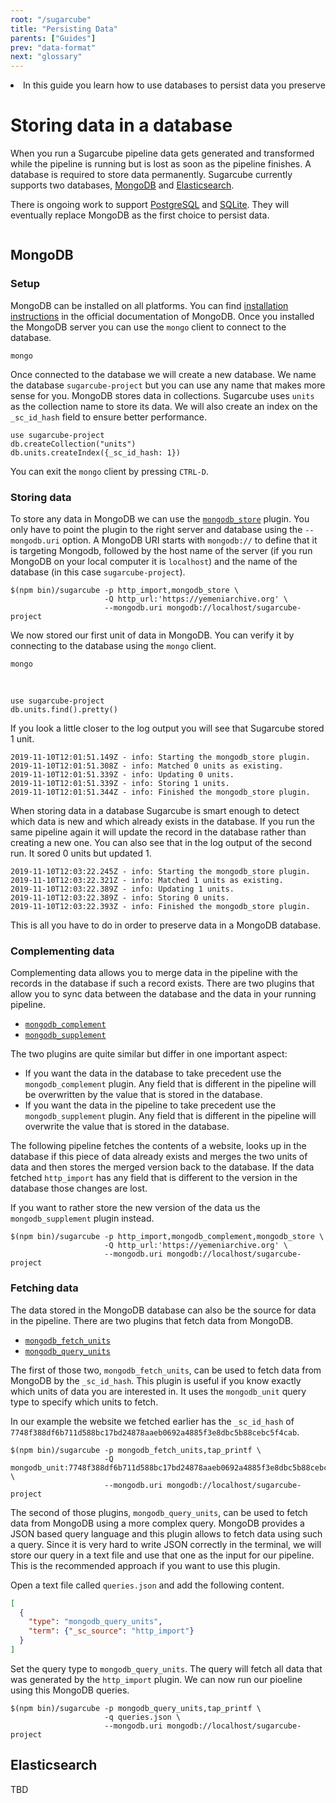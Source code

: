```yaml
---
root: "/sugarcube"
title: "Persisting Data"
parents: ["Guides"]
prev: "data-format"
next: "glossary"
---
```



<Synopsis>
<li>In this guide you learn how to use databases to persist data you preserve</li>
</Synopsis>

# Storing data in a database

When you run a Sugarcube pipeline data gets generated and transformed while the pipeline is running but is lost as soon as the pipeline finishes. A database is required to store data permanently. Sugarcube currently supports two databases, [MongoDB](https://www.mongodb.com/) and [Elasticsearch](https://www.elastic.co/products/elasticsearch).

<Note>
There is ongoing work to support <a href="https://www.postgresql.org/">PostgreSQL</a> and <a href="https://sqlite.org/index.html">SQLite</a>. They will eventually replace MongoDB as the first choice to persist data.
</Note>

```toc
```

## MongoDB

### Setup

MongoDB can be installed on all platforms. You can find [installation instructions](https://docs.mongodb.com/manual/administration/install-community/) in the official documentation of MongoDB. Once you installed the MongoDB server you can use the `mongo` client to connect to the database.

```shell
mongo
```

Once connected to the database we will create a new database. We name the database `sugarcube-project` but you can use any name that makes more sense for you. MongoDB stores data in collections. Sugarcube uses `units` as the collection name to store its data. We will also create an index on the `_sc_id_hash` field to ensure better performance.

```text
use sugarcube-project
db.createCollection("units")
db.units.createIndex({_sc_id_hash: 1})
```

You can exit the `mongo` client by pressing `CTRL-D`.

### Storing data

To store any data in MongoDB we can use the [`mongodb_store`](/sugarcube/plugins/mongodb_store) plugin. You only have to point the plugin to the right server and database using the `--mongodb.uri` option. A MongoDB URI starts with `mongodb://` to define that it is targeting Mongodb, followed by the host name of the server (if you run MongoDB on your local computer it is `localhost`) and the name of the database (in this case `sugarcube-project`).

```shell
$(npm bin)/sugarcube -p http_import,mongodb_store \
                     -Q http_url:'https://yemeniarchive.org' \
                     --mongodb.uri mongodb://localhost/sugarcube-project
```

We now stored our first unit of data in MongoDB. You can verify it by connecting to the database using the `mongo` client.

```shell
mongo
```

<br />

```text
use sugarcube-project
db.units.find().pretty()
```

If you look a little closer to the log output you will see that Sugarcube stored 1 unit.

```text
2019-11-10T12:01:51.149Z - info: Starting the mongodb_store plugin.
2019-11-10T12:01:51.308Z - info: Matched 0 units as existing.
2019-11-10T12:01:51.339Z - info: Updating 0 units.
2019-11-10T12:01:51.339Z - info: Storing 1 units.
2019-11-10T12:01:51.344Z - info: Finished the mongodb_store plugin.
```

When storing data in a database Sugarcube is smart enough to detect which data is new and which already exists in the database. If you run the same pipeline again it will update the record in the database rather than creating a new one. You can also see that in the log output of the second run. It sored 0 units but updated 1.

```text
2019-11-10T12:03:22.245Z - info: Starting the mongodb_store plugin.
2019-11-10T12:03:22.321Z - info: Matched 1 units as existing.
2019-11-10T12:03:22.389Z - info: Updating 1 units.
2019-11-10T12:03:22.389Z - info: Storing 0 units.
2019-11-10T12:03:22.393Z - info: Finished the mongodb_store plugin.
```

This is all you have to do in order to preserve data in a MongoDB database.

### Complementing data

 Complementing data allows you to merge data in the pipeline with the records in the database if such a record exists. There are two plugins that allow you to sync data between the database and the data in your running pipeline.

- [`mongodb_complement`](/sugarcube/plugins/mongodb_complement)
- [`mongodb_supplement`](/sugarcube/plugins/mongodb_supplement)

The two plugins are quite similar but differ in one important aspect:

- If you want the data in the database to take precedent use the `mongodb_complement` plugin. Any field that is different in the pipeline will be overwritten by the value that is stored in the database.
- If you want the data in the pipeline to take precedent use the `mongodb_supplement` plugin. Any field that is different in the pipeline will overwrite the value that is stored in the database.

The following pipeline fetches the contents of a website, looks up in the database if this piece of data already exists and merges the two units of data and then stores the merged version back to the database. If the data fetched `http_import` has any field that is different to the version in the database those changes are lost.

If you want to rather store the new version of the data us the `mongodb_supplement` plugin instead.

```shell
$(npm bin)/sugarcube -p http_import,mongodb_complement,mongodb_store \
                     -Q http_url:'https://yemeniarchive.org' \
                     --mongodb.uri mongodb://localhost/sugarcube-project
```

### Fetching data

The data stored in the MongoDB database can also be the source for data in the pipeline. There are two plugins that fetch data from MongoDB.

- [`mongodb_fetch_units`](/sugarcube/plugins/mongodb_fetch_units)
- [`mongodb_query_units`](/sugarcube/plugins/mongodb_query_units)

The first of those two, `mongodb_fetch_units`, can be used to fetch data from MongoDB by the `_sc_id_hash`. This plugin is useful if you know exactly which units of data you are interested in. It uses the `mongodb_unit` query type to specify which units to fetch.

In our example the website we fetched earlier has the `_sc_id_hash` of `7748f388df6b711d588bc17bd24878aaeb0692a4885f3e8dbc5b88cebc5f4cab`.

```shell
$(npm bin)/sugarcube -p mongodb_fetch_units,tap_printf \
                     -Q mongodb_unit:7748f388df6b711d588bc17bd24878aaeb0692a4885f3e8dbc5b88cebc5f4cab \
                     --mongodb.uri mongodb://localhost/sugarcube-project
```

The second of those plugins, `mongodb_query_units`, can be used to fetch data from MongoDB using a more complex query. MongoDB provides a JSON based query language and this plugin allows to fetch data using such a query. Since it is very hard to write JSON correctly in the terminal, we will store our query in a text file and use that one as the input for our pipeline. This is the recommended approach if you want to use this plugin.

Open a text file called `queries.json` and add the following content.

```json
[
  {
    "type": "mongodb_query_units",
    "term": {"_sc_source": "http_import"}
  }
]
```

Set the query type to `mongodb_query_units`. The query will fetch all data that was generated by the `http_import` plugin. We can now run our pioeline using this MongoDB queries.

```shell
$(npm bin)/sugarcube -p mongodb_query_units,tap_printf \
                     -q queries.json \
                     --mongodb.uri mongodb://localhost/sugarcube-project
```

## Elasticsearch

TBD
